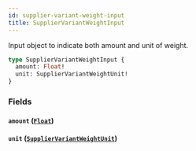 ```yaml
---
id: supplier-variant-weight-input
title: SupplierVariantWeightInput
---
```



Input object to indicate both amount and unit of weight.


```graphql
type SupplierVariantWeightInput {
  amount: Float!
  unit: SupplierVariantWeightUnit!
}
```


### Fields

#### `amount` ([`Float`](/developers/supplier-apis/supply-api/graphql/reference/scalars/float))




#### `unit` ([`SupplierVariantWeightUnit`](/developers/supplier-apis/supply-api/graphql/reference/enums/supplier-variant-weight-unit))






